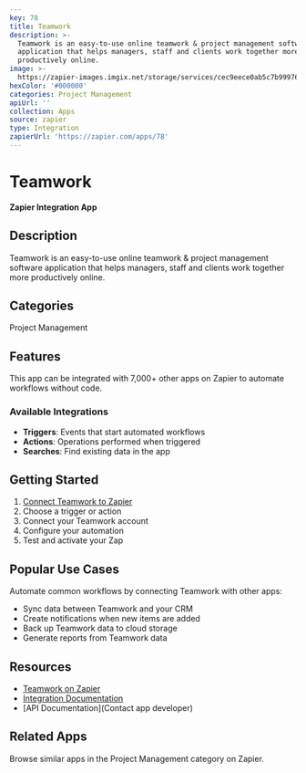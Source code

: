 ```yaml
---
key: 78
title: Teamwork
description: >-
  Teamwork is an easy-to-use online teamwork & project management software
  application that helps managers, staff and clients work together more
  productively online.
image: >-
  https://zapier-images.imgix.net/storage/services/cec9eece0ab5c7b99976f0effc38e584.png?auto=format%2Ccompress&ixlib=python-3.0.0&q=50
hexColor: '#000000'
categories: Project Management
apiUrl: ''
collection: Apps
source: zapier
type: Integration
zapierUrl: 'https://zapier.com/apps/78'
---
```

# Teamwork

**Zapier Integration App**

## Description

Teamwork is an easy-to-use online teamwork & project management software application that helps managers, staff and clients work together more productively online.

## Categories

Project Management

## Features

This app can be integrated with 7,000+ other apps on Zapier to automate workflows without code.

### Available Integrations

- **Triggers**: Events that start automated workflows
- **Actions**: Operations performed when triggered
- **Searches**: Find existing data in the app

## Getting Started

1. [Connect Teamwork to Zapier](https://zapier.com/apps/78)
2. Choose a trigger or action
3. Connect your Teamwork account
4. Configure your automation
5. Test and activate your Zap

## Popular Use Cases

Automate common workflows by connecting Teamwork with other apps:

- Sync data between Teamwork and your CRM
- Create notifications when new items are added
- Back up Teamwork data to cloud storage
- Generate reports from Teamwork data

## Resources

- [Teamwork on Zapier](https://zapier.com/apps/78)
- [Integration Documentation](https://zapier.com/apps/78/integrations)
- [API Documentation](Contact app developer)

## Related Apps

Browse similar apps in the Project Management category on Zapier.
